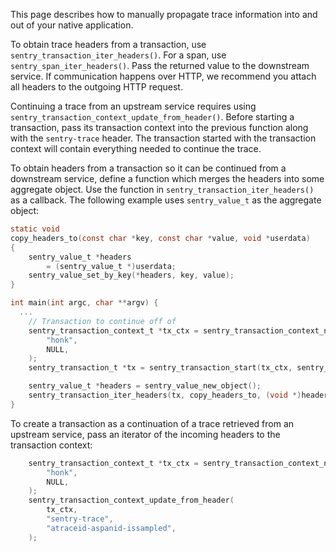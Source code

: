 This page describes how to manually propagate trace information into and out of your native application.

To obtain trace headers from a transaction, use `sentry_transaction_iter_headers()`. For a span, use `sentry_span_iter_headers()`. Pass the returned value to the downstream service. If communication happens over HTTP, we recommend you attach all headers to the outgoing HTTP request.

Continuing a trace from an upstream service requires using `sentry_transaction_context_update_from_header()`. Before starting a transaction, pass its transaction context into the previous function along with the `sentry-trace` header. The transaction started with the transaction context will contain everything needed to continue the trace.

To obtain headers from a transaction so it can be continued from a downstream service, define a function which merges the headers into some aggregate object. Use the function in `sentry_transaction_iter_headers()` as a callback. The following example uses `sentry_value_t` as the aggregate object:

```c
static void
copy_headers_to(const char *key, const char *value, void *userdata)
{
    sentry_value_t *headers
        = (sentry_value_t *)userdata;
    sentry_value_set_by_key(*headers, key, value);
}

int main(int argc, char **argv) {
  ...
	// Transaction to continue off of
	sentry_transaction_context_t *tx_ctx = sentry_transaction_context_new(
        "honk",
        NULL,
    );
    sentry_transaction_t *tx = sentry_transaction_start(tx_ctx, sentry_value_new_null());

	sentry_value_t *headers = sentry_value_new_object();
	sentry_transaction_iter_headers(tx, copy_headers_to, (void *)headers);
}
```

To create a transaction as a continuation of a trace retrieved from an upstream service, pass an iterator of the incoming headers to the transaction context:

```c
	sentry_transaction_context_t *tx_ctx = sentry_transaction_context_new(
        "honk",
        NULL,
    );
    sentry_transaction_context_update_from_header(
        tx_ctx,
        "sentry-trace",
        "atraceid-aspanid-issampled",
    );

```
